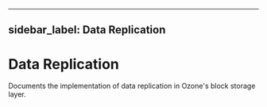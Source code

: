 
---
sidebar_label: Data Replication
---

# Data Replication


Documents the implementation of data replication in Ozone's block storage layer.

<DocCardList/>
